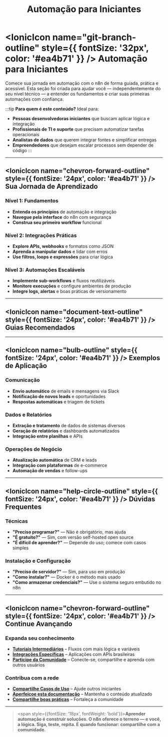 ﻿---
sidebar_position: 1
title: Automação para Iniciantes
description: Guias estruturados e tutoriais práticos para iniciar sua jornada de automação com n8n
keywords: [n8n, automação, iniciantes, tutoriais, workflows, integração]
---


# <IonicIcon name="git-branch-outline" style={{ fontSize: '32px', color: '#ea4b71' }} /> Automação para Iniciantes

Comece sua jornada em automação com o n8n de forma guiada, prática e acessível. Esta seção foi criada para ajudar você — independentemente do seu nível técnico — a entender os fundamentos e criar suas primeiras automações com confiança.

:::tip **Para quem é este conteúdo?**
Ideal para:

- **Pessoas desenvolvedoras iniciantes** que buscam aplicar lógica e integração
- **Profissionais de TI e suporte** que precisam automatizar tarefas operacionais
- **Analistas de dados** que querem integrar fontes e simplificar entregas
- **Empreendedores** que desejam escalar processos sem depender de código
:::

---

## <IonicIcon name="chevron-forward-outline" style={{ fontSize: '24px', color: '#ea4b71' }} /> Sua Jornada de Aprendizado

### Nível 1: Fundamentos
- **Entenda os princípios** de automação e integração
- **Navegue pela interface** do n8n com segurança
- **Construa seu primeiro workflow** funcional

### Nível 2: Integrações Práticas
- **Explore APIs, webhooks** e formatos como JSON
- **Aprenda a manipular dados** e lidar com erros
- **Use filtros, loops e expressões** para criar lógica

### Nível 3: Automações Escaláveis
- **Implemente sub-workflows** e fluxos reutilizáveis
- **Monitore execuções** e configure ambientes de produção
- **Integre logs, alertas** e boas práticas de versionamento

---

## <IonicIcon name="document-text-outline" style={{ fontSize: '24px', color: '#ea4b71' }} /> Guias Recomendados

<CardGrid>
  <ArticleCard
    title="Primeiros Passos: Criando Seu Primeiro Workflow"
    author="Equipe n8n Brasil"
    link="../../../primeiros-passos/primeiro-workflow"
    description="Tutorial com estrutura didática para sua primeira automação com n8n."
    readTime="20 min de leitura"
    views="5.2k visualizações"
    difficulty="Iniciante"
  />
  <ArticleCard
    title="Conceitos Básicos de Automação"
    author="Equipe n8n Brasil"
    link="../../primeiros-passos/conceitos-basicos"
    description="Teoria e prática para compreender automação, integração e lógica de fluxos."
    readTime="15 min de leitura"
    views="3.8k visualizações"
    difficulty="Iniciante"
  />
  <ArticleCard
    title="Instalação e Configuração"
    author="Equipe n8n Brasil"
    link="../../../primeiros-passos/guia-instalacao"
    description="Guia completo para configurar o n8n em diferentes ambientes."
    readTime="12 min de leitura"
    views="4.1k visualizações"
    difficulty="Iniciante"
  />
</CardGrid>

---

## <IonicIcon name="bulb-outline" style={{ fontSize: '24px', color: '#ea4b71' }} /> Exemplos de Aplicação

### Comunicação
- **Envio automático** de emails e mensagens via Slack
- **Notificação de novos leads** e oportunidades
- **Respostas automáticas** e triagem de tickets

### Dados e Relatórios
- **Extração e tratamento** de dados de sistemas diversos
- **Geração de relatórios** e dashboards automatizados
- **Integração entre planilhas** e APIs

### Operações de Negócio
- **Atualização automática** de CRM e leads
- **Integração com plataformas** de e-commerce
- **Automação de vendas** e follow-ups

---

## <IonicIcon name="help-circle-outline" style={{ fontSize: '24px', color: '#ea4b71' }} /> Dúvidas Frequentes

### Técnicas
- **"Preciso programar?"** — Não é obrigatório, mas ajuda
- **"É gratuito?"** — Sim, com versão self-hosted open source
- **"É difícil de aprender?"** — Depende do uso; comece com casos simples

### Instalação e Configuração
- **"Preciso de servidor?"** — Sim, para uso em produção
- **"Como instalar?"** — Docker é o método mais usado
- **"Como armazenar credenciais?"** — Use o sistema seguro embutido no n8n

---

## <IonicIcon name="chevron-forward-outline" style={{ fontSize: '24px', color: '#ea4b71' }} /> Continue Avançando

### Expanda seu conhecimento
- **[Tutoriais Intermediários](../casos-uso-avancados/)** – Fluxos com mais lógica e variáveis
- **[Integrações Específicas](../../integracoes/)** – Aplicações com APIs brasileiras
- **[Participe da Comunidade](../)** – Conecte-se, compartilhe e aprenda com outros usuários

### Contribua com a rede
- **[Compartilhe Casos de Uso](../../contribuir/n8n-oficial/adicionar-casos-uso)** – Ajude outros iniciantes
- **[Aperfeiçoe esta documentação](../../contribuir/)** – Mantenha o conteúdo atualizado
- **[Compartilhe boas práticas](../../contribuir/esta-documentacao/01-entendendo-o-projeto/como-contribuir)** – Fortaleça a comunidade

---

> <span style={{fontSize: '18px', fontWeight: 'bold'}}>**Aprender automação é construir soluções. O n8n oferece o terreno — e você, a lógica. Siga, teste, repita. E quando funcionar: compartilhe com a comunidade.**</span> 

